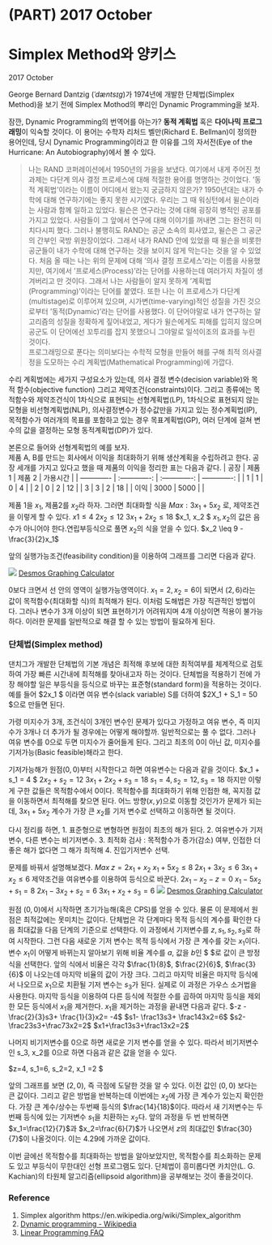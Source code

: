 # (PART) 2017 October {-}
# Simplex Method와 양키스 {#simplex-method-and-yankees}
2017 October

George Bernard Dantzig (_ˈdæntsɪɡ_)가 1974년에 개발한 단체법(Simplex Method)을 보기 전에 Simplex Mothod의 뿌리인 Dynamic Programming을 보자.

잠깐, Dynamic Programming의 번역어를 아는가? **동적 계획법** 혹은 **다이나믹 프로그래밍**이 익숙할 것이다. 이 용어는 수학자 리처드 벨만(Richard E. Bellman)이 정의한 용어인데, 당시 Dynamic Programming이라고 한 이유를 그의 자서전(Eye of the Hurricane: An Autobiography)에서 볼 수 있다. 

> 나는 RAND 코퍼레이션에서 1950년의 가을을 보냈다. 여기에서 내게 주어진 첫 과제는 다단계 의사 결정 프로세스에 대해 적절한 용어를 명명하는 것이었다. '동적 계획법'이라는 이름이 어디에서 왔는지 궁금하지 않은가? 1950년대는 내가 수학에 대해 연구하기에는 좋지 못한 시기였다. 우리는 그 때 워싱턴에서 윌슨이라는 사람과 함께 일하고 있었다.  윌슨은 연구라는 것에 대해 굉장히 병적인 공포를 가지고 있었다. 사람들이 그 앞에서 연구에 대해 이야기를 꺼내면 그는 완전히 미치다시피 했다. 그러나 불행히도 RAND는 공군 소속의 회사였고, 윌슨은 그 공군의 간부인 국방 위원장이었다. 그래서 내가 RAND 안에 있었을 때 윌슨을 비롯한 공군들이 내가 수학에 대해 연구하는 것을 보이지 않게 막는다는 것을 알 수 있었다. 처음 올 때는 나는 위의 문제에 대해 '의사 결정 프로세스'라는 이름을 사용했지만, 여기에서 '프로세스(Process)'라는 단어를 사용하는데 여러가지 차질이 생겨버리고 만 것이다. 그래서 나는 사람들이 알지 못하게 '계획법(Programming)'이라는 단어를 붙였다. 또한 나는 이 프로세스가 다단계(multistage)로 이루어져 있으며, 시가변(time-varying)적인 성질을 가진 것으로부터 '동적(Dynamic)'라는 단어를 사용했다. 이 단어야말로 내가 연구하는 알고리즘의 성질을 정확하게 짚어내었고, 게다가 윌슨에게도 피해를 입히지 않으며 공군도 이 단어에선 꼬투리를 잡지 못했으니 그야말로 일석이조의 효과를 누린 것이다.   
프로그래밍으로 푼다는 의미보다는 수학적 모형을 만들어 해를 구해 최적 의사결정을 도모하는 수리 계획법(Mathematical Programming)에 가깝다. 

수리 계획법에는 세가지 구성요소가 있는데, 의사 결정 변수(decision variable)와 목적 함수(objective function) 그리고 제약조건(constraints)이다. 그리고 종류에는 목적함수와 제약조건식이 1차식으로 표현되는 선형계획법(LP),  1차식으로 표현되지 않는 모형을 비선형계획법(NLP), 의사결정변수가 정수값만을 가지고 있는 정수계획법(IP), 목적함수가 여러개의 목표를 포함하고 있는 경우 목표계획법(GP), 여러 단계에 걸쳐 변수의 값을 결정하는 모형 동적계획법(DP)가 있다.

본론으로 들어와 선형계획법의 예를 보자.  
제품 A, B를 만드는 회사에서 이익을 최대화하기 위해 생산계획을 수립하려고 한다. 공장 세개를 가지고 있다고 했을 때 제품의 이익을 정리한 표는 다음과 같다.
| 공장 | 제품 1 | 제품 2 | 가용시간 |
| ------------- | :-------------: | :-------------: | -------------: |
| 1 | 1 | 0 | 4 |
| 2 | 0 | 2 | 12 |
| 3 | 3 | 2 | 18 |
| 이익 | 3000 | 5000 |  |

제품 1을 $x_1$, 제품2를 $x_2$라 하자. 그러면 최대화할 식을  $Max: 3x_1 + 5x_2$ 로, 제약조건을 이렇게 할 수 있다.
$x1 \leq 4$
$2x_2 \leq 12$
$3x_1 +2x_2  \leq 18$
$x_1, x_2 \ge 0 $
$x_1, x_2$의 값은 음수가 아니어야 한다.연립부등식으로 풀면 $x_2$의 식을 얻을 수 있다.
$x_2 \leq 9 - \frac{3}{2}x_1$

앞의 실행가능조건(feasibility condition)을 이용하여 그래프를 그리면 다음과 같다.

![](https://i.imgur.com/IlVwIBS.png)
[Desmos Graphing Calculator](https://www.desmos.com/calculator/rke69q0pn7)

0보다 크면서 선 안의 영역이 실행가능영역이다.  $x_1 = 2 , x_2 = 6$이 되면서 $(2,6)$라는 값이 목적함수(최대화할 식)의 최적해가 된다.  이처럼 도해법은 가장 직관적인 방법이다. 그러나 변수가 3개 이상이 되면 표현하기가 어려워지며 4개 이상이면 적용이 불가능하다. 이러한 문제를 일반적으로 해결 할 수 있는 방법이 필요하게 된다.

### 단체법(Simplex method) {-}
댄치그가 개발한 단체법의 기본 개념은 최적해 후보에 대한 최적여부를 체계적으로 검토하여 가장 빠른 시간내에 최적해를 찾아내고자 하는 것이다.
단체법을 적용하기 전에 가장 해야할 일은 부등식을 등식으로 바꾸는 표준형(standard form)을 적용하는 것이다.  예를 들어 $2x_1 \leq 50 $ 이라면 여유 변수(slack variable) S를 더하여 $2X_1 + S_1 = 50 $으로 만들면 된다.

가령 미지수가 3개, 조건식이 3개인 변수인 문제가 있다고 가정하고 여유 변수, 즉 미지수가 3개나 더 추가가 될 경우에는 어떻게 해야할까. 일반적으로는 풀 수 없다. 그러나 여유 변수를 $0$으로 두면 미지수가 줄어들게 된다. 그리고 최초의 $0$이 아닌 값, 미지수를 기저가능(Basic feasible)해라고 한다.

기저가능해가 원점$(0,0)$부터 시작한다고 하면 여유변수는 다음과 같을 것이다.
$x_1 + s_1 = 4 $
$2x_2 + s_2 = 12$
$3x_1 + 2x_2 + s_3 = 18$
$s_1 = 4, s_2 = 12, s_3= 18$
하지만 이렇게 구한 값들은 목적함수에서 $0$이다. 목적함수를 최대화하기 위해 인접한 해,  꼭지점 값을 이동하면서 최적해를 찾으면 된다. 어느 방향$(x,y)$으로 이동할 것인가가 문제가 되는데, $3x_1 + 5x_2$ 계수가 가장 큰 $x_2$를 기저 변수로 선택하고 이동하면 될 것이다.

다시 정리를 하면, 
	1. 표준형으로 변형하면 원점이 최초의 해가 된다.
	2. 여유변수가 기저변수, 다른 변수는 비기저변수.
	3. 최적화 검사 : 목적함수가 증가(감소) 여부, 인접한 더 좋은 해가 없다면 그 해가 최적해
	4. 진입기저변수 선택.

문제를 바꿔서 설명해보겠다.
$Max \; z=2x_1 + x_2$
$x_1 + 5x_2 \leq 8$
$2x_1 + 3x_2 \leq 6$
$3x_1 + x_2 \leq 6$
제약조건을 여유변수를 이용하여 등식으로 바꾼다.
$2x_1 - x_2 - z = 0$
$x_1 - 5x_2 + s_1 = 8$
$2x_1 - 3x_2 + s_2 = 6$
$3x_1 + x_2 + s_3 = 6$
![](https://i.imgur.com/Fh9jBGR.png)
[Desmos Graphing Calculator](https://www.desmos.com/calculator/xg6ciqxc8e)

원점 $(0,0)$에서 시작하면 초기가능해(혹은 CPS)를 얻을 수 있다. 물론 이 문제에서 원점은 최적값에는 못미치는 값이다. 단체법은 각 단계마다 목적 등식의 계수를 확인한 다음 최대값을 다음 단계의 기준으로 선택한다. 이 과정에서 기저변수를 $z, s_1, s_2, s_3$로 하여 시작한다. 그런 다음 새로운 기저 변수는 목적 등식에서 가장 큰 계수를 갖는 $x_1$이다. 변수 $x_1$이 어떻게 바뀌는지 알아보기 위해 비율 계수를 $a$, 값을 $b$인 $ \frac{a_n}{b_i} $로 값이 큰 방정식을 선택한다. 앞의 식에서 비율은 각각 $\frac{1}{8}$, $\frac{2}{6}$, $\frac{3}{6}$ 이 나오는데 마지막 비율의 값이 가장 크다. 그리고 마지막 비율은 마지막 등식에서 나오므로 $x_1$으로 치환될 기저 변수는 $s_3$가 된다. 실제로 이 과정은 가우스 소거법을 사용한다.  마지막 등식을 이용하여 다른 등식에 적절한 수를 곱하여 마지막 등식을 제외한 모든 등식에서 $x_1$을 제거한다. $x_1$을 제거하는 과정을 끝내면 다음과 같다.
$-z - \frac{2}{3}s3+ \frac{1}{3}x2= -4$
$s1- \frac13s3+ \frac143x2=6$
$s2-\frac23s3+\frac73x2=2$
$x1+\frac13s3+\frac13x2=2$

나머지 비기저변수를 0으로 하면 새로운 기저 변수를 얻을 수 있다. 따라서 비기저변수인 s_3, x_2를 0으로 하면 다음과 같은 값을 얻을 수 있다.

$z=4, s_1=6, s_2=2, x_1 =2 $

앞의 그래프를 보면 $(2,0)$, 즉 극점에 도달한 것을 알 수 있다. 이전 값인 $(0,0)$ 보다는 큰 값이다. 그리고 같은 방법을 반복하는데 이번에는 $x_2$에 가장 큰 계수가 있는지 확인한다. 가장 큰 계수/상수는 두번째 등식의 $\frac{14}{18}$이다. 따라서 새 기저변수는 두번째 등식에 있는 기저변수 $s_1$을 치환하는 $x_2$다. 앞의 과정을 두 번 반복하면 $x_1=\frac{12}{7}$과 $x_2=\frac{6}{7}$가 나오면서 $z$의 최대값인 $\frac{30}{7}$이 나올것이다. 이는 $4.29$에 가까운 값이다.

이번 글에선 목적함수를 최대화하는 방법을 알아보았지만, 목적함수를 최소화하는 문제도 있고 부등식이 무한대인 선형 프로그램도 있다. 단체법이 흥미롭다면 카치안(L. G. Kachian)의 타원체 알고리즘(ellipsoid algorithm)을 공부해보는 것이 좋을것이다.


### Reference {-}
1. Simplex algorithm https://en.wikipedia.org/wiki/Simplex_algorithm
2. [Dynamic programming - Wikipedia](https://en.wikipedia.org/wiki/Dynamic_programming#History)
3. [Linear Programming FAQ](http://lpsolve.sourceforge.net/4.0/LinearProgrammingFAQ.htm)


